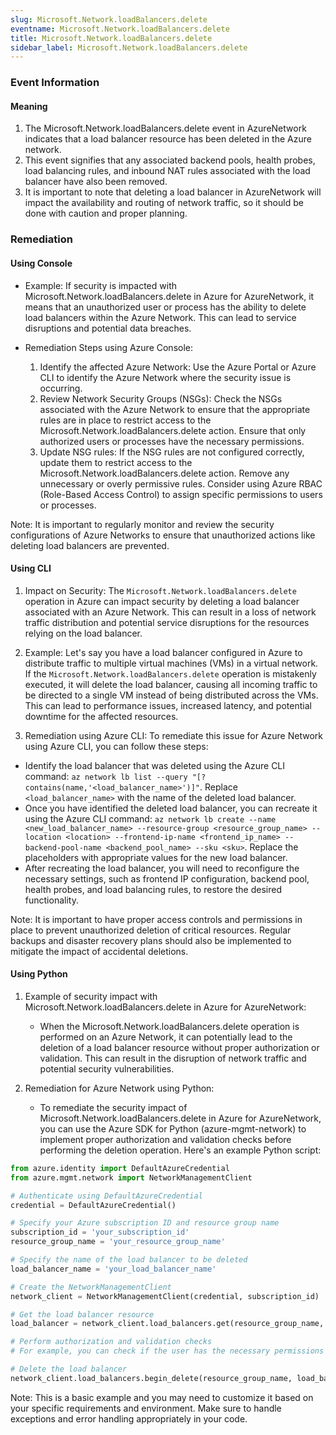 ```yaml
--- 
slug: Microsoft.Network.loadBalancers.delete
eventname: Microsoft.Network.loadBalancers.delete
title: Microsoft.Network.loadBalancers.delete
sidebar_label: Microsoft.Network.loadBalancers.delete
---
```

                       
### Event Information

#### Meaning

1. The Microsoft.Network.loadBalancers.delete event in AzureNetwork indicates that a load balancer resource has been deleted in the Azure network.
2. This event signifies that any associated backend pools, health probes, load balancing rules, and inbound NAT rules associated with the load balancer have also been removed.
3. It is important to note that deleting a load balancer in AzureNetwork will impact the availability and routing of network traffic, so it should be done with caution and proper planning.

### Remediation

#### Using Console

- Example: If security is impacted with Microsoft.Network.loadBalancers.delete in Azure for AzureNetwork, it means that an unauthorized user or process has the ability to delete load balancers within the Azure Network. This can lead to service disruptions and potential data breaches.

- Remediation Steps using Azure Console:
  1. Identify the affected Azure Network: Use the Azure Portal or Azure CLI to identify the Azure Network where the security issue is occurring.
  2. Review Network Security Groups (NSGs): Check the NSGs associated with the Azure Network to ensure that the appropriate rules are in place to restrict access to the Microsoft.Network.loadBalancers.delete action. Ensure that only authorized users or processes have the necessary permissions.
  3. Update NSG rules: If the NSG rules are not configured correctly, update them to restrict access to the Microsoft.Network.loadBalancers.delete action. Remove any unnecessary or overly permissive rules. Consider using Azure RBAC (Role-Based Access Control) to assign specific permissions to users or processes.

Note: It is important to regularly monitor and review the security configurations of Azure Networks to ensure that unauthorized actions like deleting load balancers are prevented.

#### Using CLI

1. Impact on Security: The `Microsoft.Network.loadBalancers.delete` operation in Azure can impact security by deleting a load balancer associated with an Azure Network. This can result in a loss of network traffic distribution and potential service disruptions for the resources relying on the load balancer.

2. Example: Let's say you have a load balancer configured in Azure to distribute traffic to multiple virtual machines (VMs) in a virtual network. If the `Microsoft.Network.loadBalancers.delete` operation is mistakenly executed, it will delete the load balancer, causing all incoming traffic to be directed to a single VM instead of being distributed across the VMs. This can lead to performance issues, increased latency, and potential downtime for the affected resources.

3. Remediation using Azure CLI: To remediate this issue for Azure Network using Azure CLI, you can follow these steps:

- Identify the load balancer that was deleted using the Azure CLI command: `az network lb list --query "[?contains(name,'<load_balancer_name>')]"`. Replace `<load_balancer_name>` with the name of the deleted load balancer.
- Once you have identified the deleted load balancer, you can recreate it using the Azure CLI command: `az network lb create --name <new_load_balancer_name> --resource-group <resource_group_name> --location <location> --frontend-ip-name <frontend_ip_name> --backend-pool-name <backend_pool_name> --sku <sku>`. Replace the placeholders with appropriate values for the new load balancer.
- After recreating the load balancer, you will need to reconfigure the necessary settings, such as frontend IP configuration, backend pool, health probes, and load balancing rules, to restore the desired functionality.

Note: It is important to have proper access controls and permissions in place to prevent unauthorized deletion of critical resources. Regular backups and disaster recovery plans should also be implemented to mitigate the impact of accidental deletions.

#### Using Python

1. Example of security impact with Microsoft.Network.loadBalancers.delete in Azure for AzureNetwork:
   - When the Microsoft.Network.loadBalancers.delete operation is performed on an Azure Network, it can potentially lead to the deletion of a load balancer resource without proper authorization or validation. This can result in the disruption of network traffic and potential security vulnerabilities.

2. Remediation for Azure Network using Python:
   - To remediate the security impact of Microsoft.Network.loadBalancers.delete in Azure for AzureNetwork, you can use the Azure SDK for Python (azure-mgmt-network) to implement proper authorization and validation checks before performing the deletion operation. Here's an example Python script:

```python
from azure.identity import DefaultAzureCredential
from azure.mgmt.network import NetworkManagementClient

# Authenticate using DefaultAzureCredential
credential = DefaultAzureCredential()

# Specify your Azure subscription ID and resource group name
subscription_id = 'your_subscription_id'
resource_group_name = 'your_resource_group_name'

# Specify the name of the load balancer to be deleted
load_balancer_name = 'your_load_balancer_name'

# Create the NetworkManagementClient
network_client = NetworkManagementClient(credential, subscription_id)

# Get the load balancer resource
load_balancer = network_client.load_balancers.get(resource_group_name, load_balancer_name)

# Perform authorization and validation checks
# For example, you can check if the user has the necessary permissions to delete the load balancer

# Delete the load balancer
network_client.load_balancers.begin_delete(resource_group_name, load_balancer_name)
```

Note: This is a basic example and you may need to customize it based on your specific requirements and environment. Make sure to handle exceptions and error handling appropriately in your code.


 